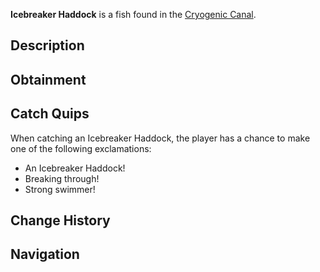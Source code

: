 {{FishInfobox
|image          = Icebreaker Haddock.png
|rarity         = Rare
|sea            = First Sea
|location       = [[Cryogenic Canal]]
|sublocation    = 
|sources        = Fishing Rod
|radar_location = 
|xp             = 350
|weather        = 
|time           = Day
|season         = Winter
|bait           = Fish Head
|base_weight    = 40
|base_value     = 800
|weight_range   = 20
|base_chance    = 15
|base_resil     = 35
}}
'''Icebreaker Haddock''' is a {{Rarity|Rare}} fish found in the [[Cryogenic Canal]].

== Description ==
{{Description|A robust fish with frosted silver scales and dark blue streaks.|Bestiary Entry}}

== Obtainment ==
{{Description|Breaks through thin ice sheets near the canal surface.|Bestiary Hint}}
{{Fish Availability|
Cryogenic Canal
|top_rods      = 
Leviathan's Fang Rod\104401.01\96959.05;
Krampus's Rod\103509.07\62731.7;
Magma Rod\95325.89\57772.28;
Trident Rod\94777.31\93477.82;
Great Rod of Oscar\92351.36\68448.4;
Plastic Rod\89814.55\57172.65;
Firefly Rod\75548.5\95720.57;
Free Spirit Rod\87970.6\86764.43;
Fast Rod\62597.74\85128.8;
Lucky Rod\51021.69\68816.71;
Adventurer's Rod\64737.47\82645.51;
Astralhook Rod\87537.67\69445.57;
Ethereal Prism Rod\87472.31\70741.85;
Seraphic Rod\84175.66\71300.22;
No-Life Rod\83188.33\81152.7;
Challenger's Rod\79276.17\70055.93;
Rod Of The Forgotten Fang\78667.85\66231.79;
Blazebringer Rod\72281.83\65438.31;
Rod Of The Depths\70594.61\58599.88;
Rod Of The Exalted One\69639.1\56293.22;
Zeus Rod\68085.21\61500.49;
Verdant Shear Rod\66692.62\62766.69;
Depthseeker Rod\61028.29\59009.42;
Avalanche Rod\54939.6\51927.75;
Volcanic Rod\53053.59\47724.01;
Steady Rod\17721.64\16481.64
|recommended   = Trident Rod
}}

== Catch Quips ==
When catching an Icebreaker Haddock, the player has a chance to make one of the following exclamations:
* An Icebreaker Haddock!
* Breaking through!
* Strong swimmer!

== Change History ==
{{Change History|{{subst:Current Version}}}}

== Navigation ==
{{Fish Navbox|Cryogenic Canal}}